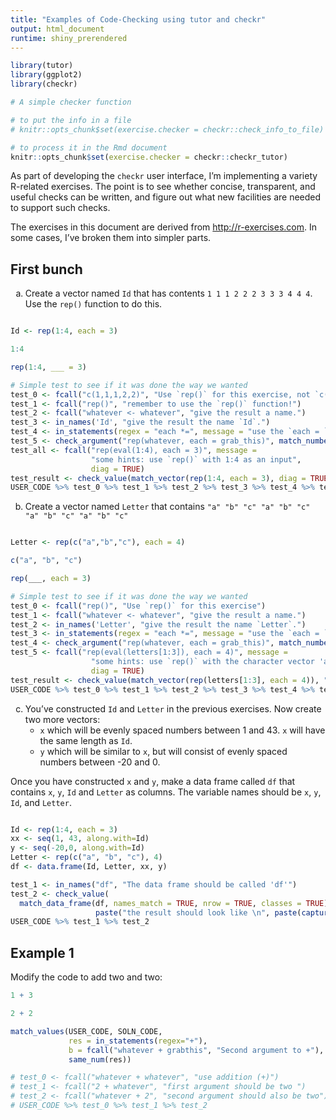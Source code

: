 ```yaml
---
title: "Examples of Code-Checking using tutor and checkr"
output: html_document
runtime: shiny_prerendered
---
```


```r
library(tutor)
library(ggplot2)
library(checkr)

# A simple checker function

# to put the info in a file
# knitr::opts_chunk$set(exercise.checker = checkr::check_info_to_file)

# to process it in the Rmd document
knitr::opts_chunk$set(exercise.checker = checkr::checkr_tutor)
```

As part of developing the `checkr` user interface, I'm implementing a variety R-related exercises. The point is to see whether concise, transparent, and useful checks can be written, and figure out what new facilities are needed to support such checks.

The exercises in this document are derived from <http://r-exercises.com>. In some cases, I've broken them into simpler parts.

[[Note in draft]]: Idea for example exercises. See <http://r-exercises.com/2016/11/28/data-frame-exercises-vol-2/>

## First bunch

a. Create a vector named `Id` that has contents `1 1 1 2 2 2 3 3 3 4 4 4`. Use the `rep()` function to do this.
```r

```

```r
Id <- rep(1:4, each = 3)
```

```r
1:4
```

```r
rep(1:4, ___ = 3)
```

```r
# Simple test to see if it was done the way we wanted
test_0 <- fcall("c(1,1,1,2,2)", "Use `rep()` for this exercise, not `c()`", mistake = TRUE)
test_1 <- fcall("rep()", "remember to use the `rep()` function!")
test_2 <- fcall("whatever <- whatever", "give the result a name.")
test_3 <- in_names('Id', "give the result the name `Id`.")
test_4 <- in_statements(regex = "each *=", message = "use the `each = ` argument to `rep()`")
test_5 <- check_argument("rep(whatever, each = grab_this)", match_number(3))
test_all <- fcall("rep(eval(1:4), each = 3)", message = 
                  "some hints: use `rep()` with 1:4 as an input", 
                  diag = TRUE)
test_result <- check_value(match_vector(rep(1:4, each = 3), diag = TRUE), "the output value is not correct")
USER_CODE %>% test_0 %>% test_1 %>% test_2 %>% test_3 %>% test_4 %>% test_5 %>% test_all %>% test_result
```



b. Create a vector named `Letter` that contains `"a" "b" "c" "a" "b" "c" "a" "b" "c" "a" "b" "c"`
```r

```

```r
Letter <- rep(c("a","b","c"), each = 4)
```

```r
c("a", "b", "c")
```

```r
rep(___, each = 3)
```

```r
# Simple test to see if it was done the way we wanted
test_0 <- fcall("rep()", "Use `rep()` for this exercise")
test_1 <- fcall("whatever <- whatever", "give the result a name.")
test_2 <- in_names('Letter', "give the result the name `Letter`.")
test_3 <- in_statements(regex = "each *=", message = "use the `each = ` argument to `rep()`")
test_4 <- check_argument("rep(whatever, each = grab_this)", match_number(4))
test_5 <- fcall("rep(eval(letters[1:3]), each = 4)", message = 
                  "some hints: use `rep()` with the character vector 'a', 'b', 'c' as an input", 
                  diag = TRUE)
test_result <- check_value(match_vector(rep(letters[1:3], each = 4)), "the output value is not correct")
USER_CODE %>% test_0 %>% test_1 %>% test_2 %>% test_3 %>% test_4 %>% test_result
```


c. You've constructed `Id` and `Letter` in the previous exercises. Now create two more vectors:
    - `x` which will be evenly spaced numbers between 1 and 43. `x` will have the same length as `Id`.
    - `y` which will be similar to `x`, but will consist of evenly spaced numbers between -20 and 0.
    
Once you have constructed `x` and `y`, make a data frame called `df` that contains `x`, `y`, `Id` and `Letter` as columns. The variable names should be `x`, `y`, `Id`, and `Letter`.

```r

```

```r
Id <- rep(1:4, each = 3)
xx <- seq(1, 43, along.with=Id)
y <- seq(-20,0, along.with=Id)
Letter <- rep(c("a", "b", "c"), 4)
df <- data.frame(Id, Letter, xx, y)
```

```r
test_1 <- in_names("df", "The data frame should be called 'df'")
test_2 <- check_value(
  match_data_frame(df, names_match = TRUE, nrow = TRUE, classes = TRUE), 
                   paste("the result should look like \n", paste(capture.output(print(df)), collapse = "\n") ))
USER_CODE %>% test_1 %>% test_2

```

## Example 1

Modify the code to add two and two:

```r
1 + 3
```

```r
2 + 2
```

```r
match_values(USER_CODE, SOLN_CODE,
             res = in_statements(regex="+"),
             b = fcall("whatever + grabthis", "Second argument to +"),
             same_num(res))

# test_0 <- fcall("whatever + whatever", "use addition (+)")
# test_1 <- fcall("2 + whatever", "first argument should be two ")
# test_2 <- fcall("whatever + 2", "second argument should also be two")
# USER_CODE %>% test_0 %>% test_1 %>% test_2 
```
